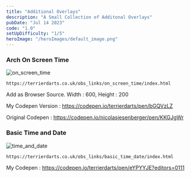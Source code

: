 ```yaml
---
title: "Additional Overlays"
description: "A Small Collection of Additonal Overlays"
pubDate: "Jul 14 2023"
code: "1.0"
setUpDifficulty: "1/5"
heroImage: "/heroImages/default_image.png"
---
```


### Arch On Screen Time

![on_screen_time](/buildImages/overlays/on_screen_time.png)
```
https://terrierdarts.co.uk/obs_links/on_screen_time/index.html
```
Add as Browser Source. Width : 600, Height : 200

My Codepen Version  : https://codepen.io/terrierdarts/pen/bGQVzLZ

Original Codepen : https://codepen.io/nicolasjesenberger/pen/KKGJgWr

### Basic Time and Date 

![time_and_date](/buildImages/overlays/basic_time_and_date.png)

```
https://terrierdarts.co.uk/obs_links/basic_time_date/index.html
```

My Codepen : https://codepen.io/terrierdarts/pen/eYPYYJE?editors=0111